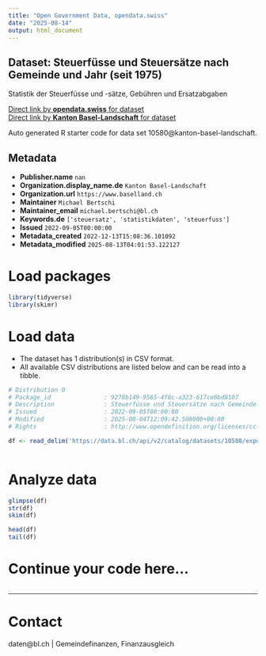 ```yaml
---
title: "Open Government Data, opendata.swiss"
date: "2025-08-14"
output: html_document
---
```


## Dataset: Steuerfüsse und Steuersätze nach Gemeinde und Jahr (seit 1975)

Statistik der Steuerfüsse und -sätze, Gebühren und Ersatzabgaben

[Direct link by **opendata.swiss** for dataset](https://opendata.swiss/de/dataset/steuerfusse-und-steuersatze-nach-gemeinde-und-jahr-ab-1975)<br>
[Direct link by **Kanton Basel-Landschaft** for dataset](https://data.bl.ch/explore/dataset/10580/)

Auto generated R starter code for data set 10580@kanton-basel-landschaft.

## Metadata

- **Publisher.name** `nan`
- **Organization.display_name.de** `Kanton Basel-Landschaft`
- **Organization.url** `https://www.baselland.ch`
- **Maintainer** `Michael Bertschi`
- **Maintainer_email** `michael.bertschi@bl.ch`
- **Keywords.de** `['steuersatz', 'statistikdaten', 'steuerfuss']`
- **Issued** `2022-09-05T00:00:00`
- **Metadata_created** `2022-12-13T15:08:36.101092`
- **Metadata_modified** `2025-08-13T04:01:53.122127`


# Load packages

```r

library(tidyverse)
library(skimr)

```

# Load data

-   The dataset has 1 distribution(s) in CSV format.
-   All available CSV distributions are listed below and can be read into a tibble.

```r

# Distribution 0
# Package_id               : 9278b149-9565-4f8c-a323-617ce6bd8107
# Description              : Steuerfüsse und Steuersätze nach Gemeinde und Jahr (seit 1975) (csv)
# Issued                   : 2022-09-05T00:00:00
# Modified                 : 2025-08-04T12:09:42.508000+00:00
# Rights                   : http://www.opendefinition.org/licenses/cc-by/

df <- read_delim('https://data.bl.ch/api/v2/catalog/datasets/10580/exports/csv?use_labels=true')



```

# Analyze data

```r

glimpse(df)
str(df)
skim(df)

head(df)
tail(df)

```

# Continue your code here...

```r

```

------------------------------------------------------------------------

# Contact

daten@bl.ch | Gemeindefinanzen, Finanzausgleich
